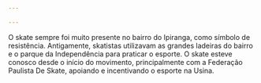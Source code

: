 ```yaml
---

---
```

O skate sempre foi muito presente no bairro do Ipiranga, como símbolo de resistência. Antigamente, skatistas utilizavam as grandes ladeiras do bairro e o parque da Independência para praticar o esporte. O skate esteve conosco desde o início do movimento, principalmente com a Federação Paulista De Skate, apoiando e incentivando o esporte na Usina.